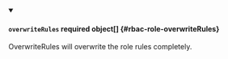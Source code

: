 
<details className="config-field" data-expandable="false" open>
<summary>

#### `overwriteRules` <span className="config-field-required" data-required="false">required</span> <span className="config-field-type">object[]</span> <span className="config-field-default"></span> <span className="config-field-enum"></span> {#rbac-role-overwriteRules}

OverwriteRules will overwrite the role rules completely.

</summary>



</details>

